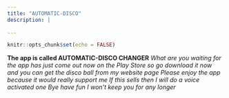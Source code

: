 ```yaml
---
title: "AUTOMATIC-DISCO"
description: |
  
---
```


```r
knitr::opts_chunk$set(echo = FALSE)
```


**The app is called AUTOMATIC-DISCO CHANGER** *What are you waiting for the app has just come out now on the Play Store so go download it now and you can get the disco ball from my website page* *Please enjoy the app because it would really support me* *If this sells then I will do a voice activated one* *Bye have fun I won't keep you for any longer*